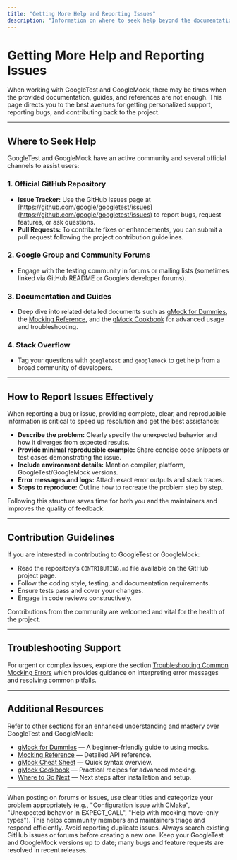 ```yaml
---
title: "Getting More Help and Reporting Issues"
description: "Information on where to seek help beyond the documentation, including official support channels, GitHub issues, and contribution guidelines. Assists users who need personalized support or want to report bugs."
---
```


# Getting More Help and Reporting Issues

When working with GoogleTest and GoogleMock, there may be times when the provided documentation, guides, and references are not enough. This page directs you to the best avenues for getting personalized support, reporting bugs, and contributing back to the project.

---

## Where to Seek Help

GoogleTest and GoogleMock have an active community and several official channels to assist users:

### 1. Official GitHub Repository
- **Issue Tracker:** Use the GitHub Issues page at [https://github.com/google/googletest/issues](https://github.com/google/googletest/issues) to report bugs, request features, or ask questions.
- **Pull Requests:** To contribute fixes or enhancements, you can submit a pull request following the project contribution guidelines.

### 2. Google Group and Community Forums
- Engage with the testing community in forums or mailing lists (sometimes linked via GitHub README or Google’s developer forums).

### 3. Documentation and Guides
- Deep dive into related detailed documents such as [gMock for Dummies](https://google.github.io/googletest/gmock_for_dummies.html), the [Mocking Reference](https://google.github.io/googletest/reference/mocking.html), and the [gMock Cookbook](https://google.github.io/googletest/gmock_cook_book.html) for advanced usage and troubleshooting.

### 4. Stack Overflow
- Tag your questions with `googletest` and `googlemock` to get help from a broad community of developers.

---

## How to Report Issues Effectively

When reporting a bug or issue, providing complete, clear, and reproducible information is critical to speed up resolution and get the best assistance:

- **Describe the problem:** Clearly specify the unexpected behavior and how it diverges from expected results.
- **Provide minimal reproducible example:** Share concise code snippets or test cases demonstrating the issue.
- **Include environment details:** Mention compiler, platform, GoogleTest/GoogleMock versions.
- **Error messages and logs:** Attach exact error outputs and stack traces.
- **Steps to reproduce:** Outline how to recreate the problem step by step.

Following this structure saves time for both you and the maintainers and improves the quality of feedback.

---

## Contribution Guidelines

If you are interested in contributing to GoogleTest or GoogleMock:

- Read the repository’s `CONTRIBUTING.md` file available on the GitHub project page.
- Follow the coding style, testing, and documentation requirements.
- Ensure tests pass and cover your changes.
- Engage in code reviews constructively.

Contributions from the community are welcomed and vital for the health of the project.

---

## Troubleshooting Support

For urgent or complex issues, explore the section [Troubleshooting Common Mocking Errors](/faq/common-problems-advanced/troubleshooting-mock-errors) which provides guidance on interpreting error messages and resolving common pitfalls.

---

## Additional Resources

Refer to other sections for an enhanced understanding and mastery over GoogleTest and GoogleMock:

- [gMock for Dummies](https://google.github.io/googletest/gmock_for_dummies.html) — A beginner-friendly guide to using mocks.
- [Mocking Reference](https://google.github.io/googletest/reference/mocking.html) — Detailed API reference.
- [gMock Cheat Sheet](https://google.github.io/googletest/gmock_cheat_sheet.html) — Quick syntax overview.
- [gMock Cookbook](https://google.github.io/googletest/gmock_cook_book.html) — Practical recipes for advanced mocking.
- [Where to Go Next](/getting-started/troubleshooting-support/where-to-go-next) — Next steps after installation and setup.

---

<Tip>
When posting on forums or issues, use clear titles and categorize your problem appropriately (e.g., "Configuration issue with CMake", "Unexpected behavior in EXPECT_CALL", "Help with mocking move-only types"). This helps community members and maintainers triage and respond efficiently.
</Tip>

<Warning>
Avoid reporting duplicate issues. Always search existing GitHub issues or forums before creating a new one.
</Warning>

<Check>
Keep your GoogleTest and GoogleMock versions up to date; many bugs and feature requests are resolved in recent releases.
</Check>
